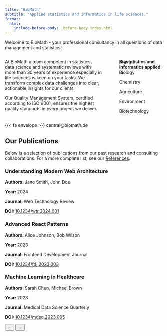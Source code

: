 ```yaml
---
title: "BioMath"
subtitle: "Applied statistics and informatics in life sciences."
format:
  html:
    include-before-body: _before-body_index.html
---
```


Welcome to BioMath - your professional consultancy in all questions of data management and statistics!

:::: {.columns}
::: {.column width="67%"}
At BioMath a team competent in statistics, data science and systematic reviews with more than 30 years of experience especially in life sciences is keen on your tasks. We transform complex data challenges into clear, actionable insights for our clients.

Our Quality Management System, certified according to ISO 9001, ensures the highest quality standards in every project we deliver.
:::

::: {.column width="3%"}
<!-- empty column to create gap -->
:::

::: {.column width="30%"}
**Biostatistics and Informatics applied in:**

<div style="display: flex; flex-direction: column; justify-content: flex-end; margin-top: -76px;">
<div class="term-container">
<div class="terms-list">
<div class="term-item">
<div class="term-bar" style="height: 40%"></div>
<span class="term-text">Health</span>
</div>
<div class="term-item">
<div class="term-bar" style="height: 50%"></div>
<span class="term-text">Biology</span>
</div>
<div class="term-item">
<div class="term-bar" style="height: 60%"></div>
<span class="term-text">Chemistry</span>
</div>
<div class="term-item">
<div class="term-bar" style="height: 70%"></div>
<span class="term-text">Agriculture</span>
</div>
<div class="term-item">
<div class="term-bar" style="height: 80%"></div>
<span class="term-text">Environment</span>
</div>
<div class="term-item">
<div class="term-bar" style="height: 90%"></div>
<span class="term-text">Biotechnology</span>
</div>
</div>
</div>
</div>
:::
::::

{{< fa envelope >}} central@biomath.de

## Our Publications

Below is a selection of publications from our past research and consulting collaborations. For a more complete list, see our [References](references.qmd).

<div class="publication-gallery">
<div class="publication-carousel">
<div class="publication-carousel-inner" id="carousel-inner">
<div class="publication-card">
<div class="publication-content">
<div class="publication-image">
<div class="publication-placeholder"></div>
</div>
<div class="publication-details">
<h3 class="publication-title">Understanding Modern Web Architecture</h3>
<p class="publication-info"><strong>Authors: </strong>Jane Smith, John Doe</p>
<p class="publication-info"><strong>Year: </strong>2024</p>
<p class="publication-info"><strong>Journal: </strong>Web Technology Review</p>
<p class="publication-info"><strong>DOI: </strong><a href="https://doi.org/10.1234/wtr.2024.001">10.1234/wtr.2024.001</a></p>
</div>
</div>
</div>
<div class="publication-card">
<div class="publication-content">
<div class="publication-image">
<div class="publication-placeholder"></div>
</div>
<div class="publication-details">
<h3 class="publication-title">Advanced React Patterns</h3>
<p class="publication-info"><strong>Authors: </strong>Alice Johnson, Bob Wilson</p>
<p class="publication-info"><strong>Year: </strong>2023</p>
<p class="publication-info"><strong>Journal: </strong>Frontend Development Journal</p>
<p class="publication-info"><strong>DOI: </strong><a href="https://doi.org/10.1234/fdj.2023.003">10.1234/fdj.2023.003</a></p>
</div>
</div>
</div>
<div class="publication-card">
<div class="publication-content">
<div class="publication-image">
<div class="publication-placeholder"></div>
</div>
<div class="publication-details">
<h3 class="publication-title">Machine Learning in Healthcare</h3>
<p class="publication-info"><strong>Authors: </strong>Sarah Chen, Michael Brown</p>
<p class="publication-info"><strong>Year: </strong>2023</p>
<p class="publication-info"><strong>Journal: </strong>Medical Data Science Quarterly</p>
<p class="publication-info"><strong>DOI: </strong><a href="https://doi.org/10.1234/mdsq.2023.005">10.1234/mdsq.2023.005</a></p>
</div>
</div>
</div>
</div>
<button class="carousel-button prev" onclick="prevSlide()">←</button>
<button class="carousel-button next" onclick="nextSlide()">→</button>
</div>
</div>

<script>
document.addEventListener('DOMContentLoaded', function() {
    window.currentSlide = 0;
    window.carousel = document.querySelector('#carousel-inner');
    window.items = document.querySelectorAll('.publication-card');
    updateButtons();
});

function nextSlide() {
    window.currentSlide = (window.currentSlide + 1) % window.items.length;
    updateCarousel();
}

function prevSlide() {
    window.currentSlide = (window.currentSlide - 1 + window.items.length) % window.items.length;
    updateCarousel();
}

function updateCarousel() {
    window.carousel.style.transform = `translateX(-${window.currentSlide * (700 + 16)}px)`; // 700px width + 1rem margin
    updateButtons();
}

function updateButtons() {
    const prevButton = document.querySelector('.carousel-button.prev');
    const nextButton = document.querySelector('.carousel-button.next');
    
    // Hide prev button if at start
    if (prevButton) prevButton.style.opacity = window.currentSlide === 0 ? '0' : '1';
    
    // Hide next button if at end
    if (nextButton) nextButton.style.opacity = window.currentSlide === window.items.length - 1 ? '0' : '1';
}
</script>